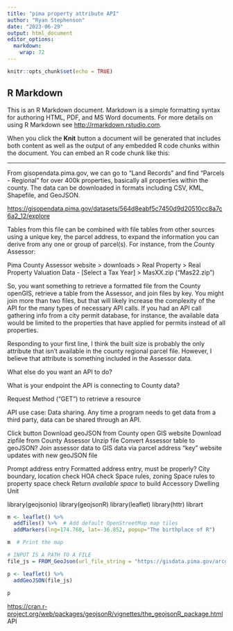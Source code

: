 ```yaml
---
title: "pima property attribute API"
author: "Ryan Stephenson"
date: "2023-06-29"
output: html_document
editor_options: 
  markdown: 
    wrap: 72
---
```


```r
knitr::opts_chunk$set(echo = TRUE)
```

## R Markdown

This is an R Markdown document. Markdown is a simple formatting syntax
for authoring HTML, PDF, and MS Word documents. For more details on
using R Markdown see <http://rmarkdown.rstudio.com>.

When you click the **Knit** button a document will be generated that
includes both content as well as the output of any embedded R code
chunks within the document. You can embed an R code chunk like this:

------------------------------------------------------------------------

From gisopendata.pima.gov, we can go to "Land Records" and find
"Parcels - Regional" for over 400k properties, basically all properties
within the county. The data can be downloaded in formats including CSV,
KML, Shapefile, and GeoJSON.

<https://gisopendata.pima.gov/datasets/564d8eabf5c7450d9d20510cc8a7c6a2_12/explore>

Tables from this file can be combined with file tables from other
sources using a unique key, the parcel address, to expand the
information you can derive from any one or group of parcel(s). For
instance, from the County Assessor:

Pima County Assessor website \> downloads \> Real Property \> Real
Property Valuation Data - [Select a Tax Year] \> MasXX.zip ("Mas22.zip")

So, you want something to retrieve a formatted file from the County
openGIS, retrieve a table from the Assessor, and join files by key. You
might join more than two files, but that will likely increase the
complexity of the API for the many types of necessary API calls. If you
had an API call gathering info from a city permit database, for
instance, the available data would be limited to the properties that
have applied for permits instead of all properties.

Responding to your first line, I think the built size is probably the
only attribute that isn't available in the county regional parcel file.
However, I believe that attribute is something included in the Assessor
data.

What else do you want an API to do?

What is your endpoint the API is connecting to County data?

Request Method ("GET") to retrieve a resource

API use case: Data sharing. Any time a program needs to get data from a
third party, data can be shared through an API.

Click button Download geoJSON from County open GIS website Download
zipfile from County Assessor Unzip file Convert Assessor table to
geoJSON? Join assessor data to GIS data via parcel address "key" website
updates with new geoJSON file

Prompt address entry Formatted address entry, must be properly? City
boundary, location check HOA check Space rules, zoning Space rules to
property space check Return *available space* to build Accessory
Dwelling Unit

library(geojsonio)
library(geojsonR)
library(leaflet)
library(httr)
librart

```r
m <- leaflet() %>%
  addTiles() %>%  # Add default OpenStreetMap map tiles
  addMarkers(lng=174.768, lat=-36.852, popup="The birthplace of R")

m  # Print the map

# INPUT IS A PATH TO A FILE
file_js = FROM_GeoJson(url_file_string = "https://gisdata.pima.gov/arcgis1/rest/services/GISOpenData/LandRecords/MapServer/12/query?outFields=*&where=1%3D1&f=geojson")

p <- leaflet() %>% 
  addGeoJSON(file_js)
  
p

```

<https://cran.r-project.org/web/packages/geojsonR/vignettes/the_geojsonR_package.html>
API
